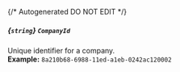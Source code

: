 {/* Autogenerated DO NOT EDIT  */}
##### *{`string`}* `CompanyId`
Unique identifier for a company.
<br/>
**Example:** `8a210b68-6988-11ed-a1eb-0242ac120002`


